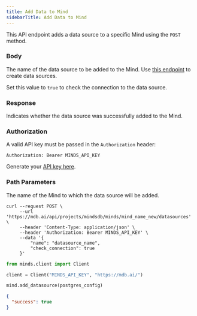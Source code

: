```yaml
---
title: Add Data to Mind
sidebarTitle: Add Data to Mind
---
```


This API endpoint adds a data source to a specific Mind using the `POST` method.

### Body

<ParamField body='name' type='string' required>

The name of the data source to be added to the Mind. Use [this endpoint](/minds/rest_api/create_datasource) to create data sources.

</ParamField>

<ParamField body='check_connection' type='string'>

Set this value to `true` to check the connection to the data source.

</ParamField>

### Response

<ResponseField name="success" type="boolean" required>  

Indicates whether the data source was successfully added to the Mind.

</ResponseField>

### Authorization

A valid API key must be passed in the `Authorization` header:

```
Authorization: Bearer MINDS_API_KEY
```

Generate your [API key here](https://mdb.ai/apiKeys).

### Path Parameters

<ParamField body='mind_name' type='string' required>

The name of the Mind to which the data source will be added.

</ParamField>

<RequestExample>

```shell Shell
curl --request POST \
     --url 'https://mdb.ai/api/projects/mindsdb/minds/mind_name_new/datasources' \
     --header 'Content-Type: application/json' \
     --header 'Authorization: Bearer MINDS_API_KEY' \
     --data '{
         "name": "datasource_name",
         "check_connection": true
     }'
```

```python Python
from minds.client import Client

client = Client("MINDS_API_KEY", "https://mdb.ai/")

mind.add_datasource(postgres_config)
```

</RequestExample>

<ResponseExample>

```json Response
{
  "success": true
}
```

</ResponseExample>
